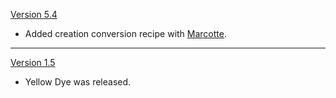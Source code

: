 {{Change History/Header}}
[[Version 5.4]]
* Added creation conversion recipe with [[Marcotte]].
----
[[Version 1.5]]
* Yellow Dye was released.
